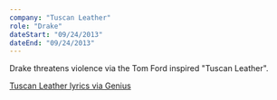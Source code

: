```yaml
---
company: "Tuscan Leather"
role: "Drake"
dateStart: "09/24/2013"
dateEnd: "09/24/2013"
---
```



Drake threatens violence via the Tom Ford inspired "Tuscan Leather".

<YouTube id="https://www.youtube.com/watch?v=kAsoZc7MFCg" />

[Tuscan Leather lyrics via Genius](https://genius.com/Drake-tuscan-leather-lyrics)